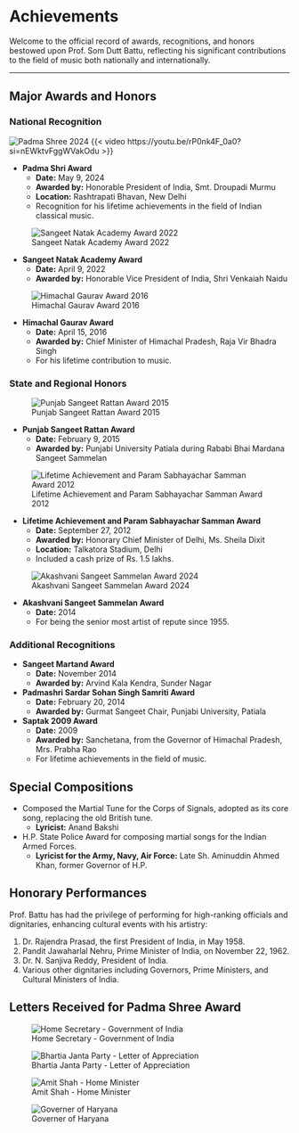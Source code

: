 # Achievements

Welcome to the official record of awards, recognitions, and honors bestowed upon Prof. Som Dutt Battu, reflecting his significant contributions to the field of music both nationally and internationally.

------------------------------------------------------------------------

## Major Awards and Honors

### National Recognition

![Padma Shree 2024](img/Padma%20Shree%20Award.png) {{< video https://youtu.be/rP0nk4F_0a0?si=nEWktvFggWVakOdu >}}

-   **Padma Shri Award**
    -   **Date:** May 9, 2024
    -   **Awarded by:** Honorable President of India, Smt. Droupadi Murmu
    -   **Location:** Rashtrapati Bhavan, New Delhi
    -   Recognition for his lifetime achievements in the field of Indian classical music.

![Sangeet Natak Academy Award 2022](img/sangeet_natak_acad.png)

-   **Sangeet Natak Academy Award**
    -   **Date:** April 9, 2022
    -   **Awarded by:** Honorable Vice President of India, Shri Venkaiah Naidu

![Himachal Gaurav Award 2016](img/himachal.png)

-   **Himachal Gaurav Award**
    -   **Date:** April 15, 2016
    -   **Awarded by:** Chief Minister of Himachal Pradesh, Raja Vir Bhadra Singh
    -   For his lifetime contribution to music.

### State and Regional Honors

![Punjab Sangeet Rattan Award 2015](img/punjab_sangeet.png)

-   **Punjab Sangeet Rattan Award**
    -   **Date:** February 9, 2015
    -   **Awarded by:** Punjabi University Patiala during Rababi Bhai Mardana Sangeet Sammelan

![Lifetime Achievement and Param Sabhayachar Samman Award 2012](img/lifetime_achievement.png)

-   **Lifetime Achievement and Param Sabhayachar Samman Award**
    -   **Date:** September 27, 2012
    -   **Awarded by:** Honorary Chief Minister of Delhi, Ms. Sheila Dixit
    -   **Location:** Talkatora Stadium, Delhi
    -   Included a cash prize of Rs. 1.5 lakhs.

![Akashvani Sangeet Sammelan Award 2024](img/akashwani%20award.png)

-   **Akashvani Sangeet Sammelan Award**
    -   **Date:** 2014
    -   For being the senior most artist of repute since 1955.

### Additional Recognitions

-   **Sangeet Martand Award**
    -   **Date:** November 2014
    -   **Awarded by:** Arvind Kala Kendra, Sunder Nagar
-   **Padmashri Sardar Sohan Singh Samriti Award**
    -   **Date:** February 20, 2014
    -   **Awarded by:** Gurmat Sangeet Chair, Punjabi University, Patiala
-   **Saptak 2009 Award**
    -   **Date:** 2009
    -   **Awarded by:** Sanchetana, from the Governor of Himachal Pradesh, Mrs. Prabha Rao
    -   For lifetime achievements in the field of music.

## Special Compositions

-   Composed the Martial Tune for the Corps of Signals, adopted as its core song, replacing the old British tune.
    -   **Lyricist:** Anand Bakshi
-   H.P. State Police Award for composing martial songs for the Indian Armed Forces.
    -   **Lyricist for the Army, Navy, Air Force:** Late Sh. Aminuddin Ahmed Khan, former Governor of H.P.

## Honorary Performances

Prof. Battu has had the privilege of performing for high-ranking officials and dignitaries, enhancing cultural events with his artistry:

1.  Dr. Rajendra Prasad, the first President of India, in May 1958.
2.  Pandit Jawaharlal Nehru, Prime Minister of India, on November 22, 1962.
3.  Dr. N. Sanjiva Reddy, President of India.
4.  Various other dignitaries including Governors, Prime Ministers, and Cultural Ministers of India.

## Letters Received for Padma Shree Award
::: {layout-nrow=2}
![Home Secretary - Government of India](img/home_secretary.png)

![Bhartia Janta Party - Letter of Appreciation](img/BJP.png)

![Amit Shah - Home Minister](img/amit_shah.png)

![Governer of Haryana](img/haryana.png)
:::